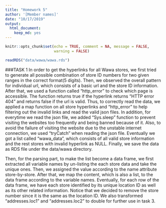 ```yaml
---
title: "Homework 5"
author: '[Member names]'
date: "10/17/2019"
output: 
  html_document:
    keep_md: yes
---
```


```r
knitr::opts_chunk$set(echo = TRUE, comment = NA, message = FALSE,
                      warning = FALSE)
```

```r
readRDS("data/wawa/wawa.rds")
```

###TASK 1
In order to get the hyperlinks for all Wawa stores, we first tried to generate all possible combination of store ID numbers for two given ranges in the correct format(5 digits). Then, we observed the overall pattern for individual url, which consists of a basic url and the store ID information. After that, we used a function called “http_error” to check which page is accessible. The function returns true if the hyperlink returns “HTTP error 404” and returns false if the url is valid. Thus, to correctly read the data, we applied a map function on all store hyperlinks and “http_error” to help filtering out the invalid links and read the valid json files. In addition, for everytime we read the json file, we added "Sys.sleep" function to prevent visiting the websites too frequently and being banned because of it. Also, to avoid the failure of visiting the website due to the unstable internet connection, we used "tryCatch" when reading the json file. Eventually we got a list called “wawa_data”, which consists of all valid store information and the rest stores with invalid hyperlink as NULL. Finally, we save the data as RDS file under the data/wawa directory.

Then, for the parsing part, to make the list become a data frame, we first extracted all variable names by un-listing the each store data and take the unique ones. Then, we assigned the value according to the name attribute store-by-store. After that, we map the content, which is also a list, to the data frame according to the variable names. Eventually, for each row of the data frame, we have each store identified by its unique location ID as well as its other related information. Notice that we decided to remove the store number since it is the same as the location ID. We also transformed “addresses.loc1” and “addresses.loc2” to double for further use in task 3.
